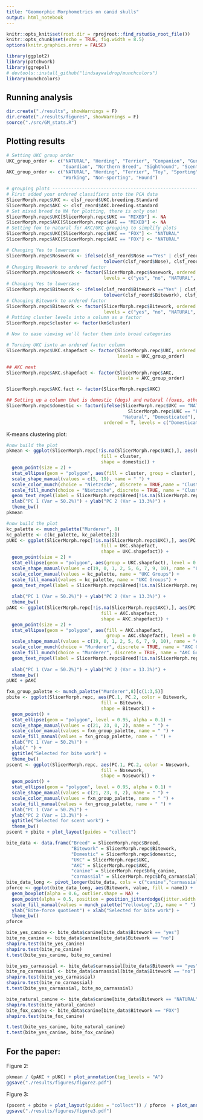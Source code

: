 ```yaml
---
title: "Geomorphic Morphometrics on canid skulls"
output: html_notebook
---
```


```r
knitr::opts_knit$set(root.dir = rprojroot::find_rstudio_root_file())
knitr::opts_chunk$set(echo = TRUE, fig.width = 8.5)
options(knitr.graphics.error = FALSE)

library(ggplot2)
library(patchwork)
library(ggrepel)
# devtools::install_github("lindsaywaldrop/munchcolors")
library(munchcolors)
```


## Running analysis

```r
dir.create("./results", showWarnings = F)
dir.create("./results/figures", showWarnings = F)
source("./src/GM_stats.R")
```

## Plotting results


```r
# Setting UKC group order
UKC_group_order <- c("NATURAL", "Herding", "Terrier", "Companion", "Gun dog", 
                     "Guardian", "Northern Breed", "Sighthound", "Scenthound")
AKC_group_order <- c("NATURAL", "Herding", "Terrier", "Toy", "Sporting", 
                     "Working", "Non-sporting", "Hound")

# grouping plots ----------------------------------------------------------
# First added your ordered classifiers onto the PCA data
SlicerMorph.repc$UKC <- clsf_reord$UKC.breeding.Standard
SlicerMorph.repc$AKC <- clsf_reord$AKC.breeding.standard
# Set mixed breed to NA for plotting, there is only one!
SlicerMorph.repc$UKC[SlicerMorph.repc$UKC == "MIXED"] <- NA
SlicerMorph.repc$AKC[SlicerMorph.repc$AKC == "MIXED"] <- NA
# Setting fox to natural for AKC/UKC grouping to simplify plots
SlicerMorph.repc$UKC[SlicerMorph.repc$UKC == "FOX"] <- "NATURAL"
SlicerMorph.repc$AKC[SlicerMorph.repc$AKC == "FOX"] <- "NATURAL"

# Changing Yes to lowercase
SlicerMorph.repc$Nosework <- ifelse(clsf_reord$Nose =="Yes" | clsf_reord$Nose == "no", 
                                    tolower(clsf_reord$Nose), clsf_reord$Nose)
# Changing Nosework to ordered factor
SlicerMorph.repc$Nosework <- factor(SlicerMorph.repc$Nosework, ordered = T, 
                                    levels = c("yes", "no", "NATURAL", "FOX"))
# Changing Yes to lowercase 
SlicerMorph.repc$Bitework <- ifelse(clsf_reord$Bitework =="Yes" | clsf_reord$Bitework == "no",
                                    tolower(clsf_reord$Bitework), clsf_reord$Bitework)
# Changing Bitework to ordered factor
SlicerMorph.repc$Bitework <- factor(SlicerMorph.repc$Bitework, ordered = T, 
                                    levels = c("yes", "no", "NATURAL", "FOX"))
# Putting cluster levels into a column as a factor
SlicerMorph.repc$cluster <- factor(km$cluster)

# Now to ease viewing we'll factor them into broad categories

# Turning UKC isnto an ordered factor column
SlicerMorph.repc$UKC.shapefact <- factor(SlicerMorph.repc$UKC, ordered = T, 
                                         levels = UKC_group_order)

## AKC next
SlicerMorph.repc$AKC.shapefact <- factor(SlicerMorph.repc$AKC, 
                                         levels = AKC_group_order)

SlicerMorph.repc$AKC.fact <- factor(SlicerMorph.repc$AKC)

## Setting up a column that is domestic (dogs) and natural (foxes, others)
SlicerMorph.repc$domestic <- factor(ifelse(SlicerMorph.repc$UKC == "NATURAL" | 
                                             SlicerMorph.repc$UKC == "FOX", 
                                           "Natural", "Domesticated"), 
                                    ordered = T, levels = c("Domesticated", "Natural"))

```

K-means clustering plot: 

```r
#now build the plot
pkmean <- ggplot(SlicerMorph.repc[!is.na(SlicerMorph.repc$UKC),], aes(PC.1, PC.2, color = cluster, 
                                   fill = cluster,
                                   shape = domestic)) + 
  geom_point(size = 2) +
  stat_ellipse(geom = "polygon", aes(fill = cluster, group = cluster), level = 0.95, alpha = 0.1) +
  scale_shape_manual(values = c(5, 19), name = " ") +
  scale_color_munch(choice = "Nietzsche", discrete = TRUE,name = "Cluster") + 
  scale_fill_munch(choice = "Nietzsche", discrete = TRUE, name = "Cluster") +
  geom_text_repel(label = SlicerMorph.repc$Breed[!is.na(SlicerMorph.repc$UKC)], max.overlaps = 4, show.legend = FALSE)+
  xlab("PC 1 (Var = 50.2%)") + ylab("PC 2 (Var = 13.3%)") +
  theme_bw()
pkmean
```

```r
#now build the plot
kc_palette <- munch_palette("Murderer", 8)
kc_palette <- c(kc_palette, kc_palette[2])
pUKC <- ggplot(SlicerMorph.repc[!is.na(SlicerMorph.repc$UKC),], aes(PC.1, PC.2, color = UKC.shapefact, 
                                   fill = UKC.shapefact,
                                   shape = UKC.shapefact)) + 
  geom_point(size = 2) +
  stat_ellipse(geom = "polygon", aes(group = UKC.shapefact), level = 0.95, alpha = 0.2) +
  scale_shape_manual(values = c(19, 0, 1, 2, 5, 6, 7, 9, 10), name = "UKC Groups") +
  scale_color_manual(values = kc_palette, name = "UKC Groups") + 
  scale_fill_manual(values = kc_palette, name = "UKC Groups") +
  geom_text_repel(label = SlicerMorph.repc$Breed[!is.na(SlicerMorph.repc$UKC)], max.overlaps = 4, show.legend = FALSE)+
  
  xlab("PC 1 (Var = 50.2%)") + ylab("PC 2 (Var = 13.3%)") +
  theme_bw()
pAKC <- ggplot(SlicerMorph.repc[!is.na(SlicerMorph.repc$AKC),], aes(PC.1, PC.2, color = AKC.shapefact, 
                                   fill = AKC.shapefact,
                                   shape = AKC.shapefact)) + 
  geom_point(size = 2) +
  stat_ellipse(geom = "polygon", aes(fill = AKC.shapefact, 
                                     group = AKC.shapefact), level = 0.95, alpha = 0.2) +
  scale_shape_manual(values = c(19, 0, 1, 2, 5, 6, 7, 9, 10), name = "AKC Groups") +
  scale_color_munch(choice = "Murderer", discrete = TRUE, name = "AKC Groups") + 
  scale_fill_munch(choice = "Murderer", discrete = TRUE, name = "AKC Groups") +
  geom_text_repel(label = SlicerMorph.repc$Breed[!is.na(SlicerMorph.repc$AKC)], max.overlaps = 4, show.legend = FALSE)+
  
  xlab("PC 1 (Var = 50.2%)") + ylab("PC 2 (Var = 13.3%)") +
  theme_bw()
pUKC + pAKC
```

```r
fxn_group_palette <- munch_palette("Murderer",8)[c(1:3,5)]
pbite <- ggplot(SlicerMorph.repc, aes(PC.1, PC.2, color = Bitework, 
                                   fill = Bitework,
                                   shape = Bitework)) + 
  geom_point() +
  stat_ellipse(geom = "polygon", level = 0.95, alpha = 0.1) +
  scale_shape_manual(values = c(21, 23, 0, 2), name = " ") +
  scale_color_manual(values = fxn_group_palette, name = " ") + 
  scale_fill_manual(values = fxn_group_palette, name = " ") +
  xlab("PC 1 (Var = 50.2%)") + 
  ylab(" ") +
  ggtitle("Selected for bite work") +
  theme_bw()
pscent <- ggplot(SlicerMorph.repc, aes(PC.1, PC.2, color = Nosework, 
                                   fill = Nosework,
                                   shape = Nosework)) + 
  geom_point() +
  stat_ellipse(geom = "polygon", level = 0.95, alpha = 0.1) +
  scale_shape_manual(values = c(21, 23, 0, 2), name = " ") +
  scale_color_manual(values = fxn_group_palette, name = " ") + 
  scale_fill_manual(values = fxn_group_palette, name = " ") +
  xlab("PC 1 (Var = 50.2%)") + 
  ylab("PC 2 (Var = 13.3%)") +
  ggtitle("Selected for scent work") +
  theme_bw()
pscent + pbite + plot_layout(guides = "collect")

```

```r
bite_data <- data.frame("Breed" = SlicerMorph.repc$Breed, 
                        "Bitework" = SlicerMorph.repc$Bitework, 
                        "Domestic" = SlicerMorph.repc$domestic, 
                        "UKC" = SlicerMorph.repc$UKC, 
                        "AKC" = SlicerMorph.repc$AKC,
                        "canine" = SlicerMorph.repc$bfq_canine, 
                        "carnassial" = SlicerMorph.repc$bfq_carnassial)
bite_data_long <- pivot_longer(bite_data, cols = c("canine","carnassial"))
pforce <- ggplot(bite_data_long, aes(Bitework, value, fill = name)) + 
  geom_boxplot(alpha = 0.6, outlier.shape = NA) + 
  geom_point(alpha = 0.5, position = position_jitterdodge(jitter.width = 0.2), shape = 21) +
  scale_fill_manual(values = munch_palette("YellowLog",2), name = " ") +
  ylab("Bite-force quotient") + xlab("Selected for bite work") +
  theme_bw()
pforce
```

```r
bite_yes_canine <- bite_data$canine[bite_data$Bitework == "yes"]
bite_no_canine <- bite_data$canine[bite_data$Bitework == "no"]
shapiro.test(bite_yes_canine)
shapiro.test(bite_no_canine)
t.test(bite_yes_canine, bite_no_canine)

bite_yes_carnassial <- bite_data$carnassial[bite_data$Bitework == "yes"]
bite_no_carnassial <- bite_data$carnassial[bite_data$Bitework == "no"]
shapiro.test(bite_yes_carnassial)
shapiro.test(bite_no_carnassial)
t.test(bite_yes_carnassial, bite_no_carnassial)

bite_natural_canine <- bite_data$canine[bite_data$Bitework == "NATURAL"]
shapiro.test(bite_natural_canine)
bite_fox_canine <- bite_data$canine[bite_data$Bitework == "FOX"]
shapiro.test(bite_fox_canine)

t.test(bite_yes_canine, bite_natural_canine)
t.test(bite_yes_canine, bite_fox_canine)
```


## For the paper: 

Figure 2: 

```r
pkmean / (pAKC + pUKC) + plot_annotation(tag_levels = "A")
ggsave("./results/figures/figure2.pdf")
```

Figure 3: 

```r
(pscent + pbite + plot_layout(guides = "collect")) / pforce  + plot_annotation(tag_levels = "A")
ggsave("./results/figures/figure3.pdf")
```
